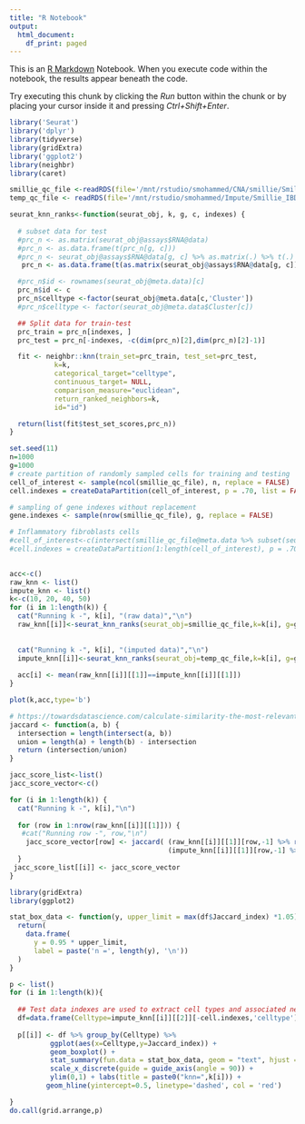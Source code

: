```yaml
---
title: "R Notebook"
output:
  html_document:
    df_print: paged
---
```


This is an [R Markdown](http://rmarkdown.rstudio.com) Notebook. When you execute code within the notebook, the results appear beneath the code. 

Try executing this chunk by clicking the *Run* button within the chunk or by placing your cursor inside it and pressing *Ctrl+Shift+Enter*. 

```r
library('Seurat')
library('dplyr')
library(tidyverse)
library(gridExtra)
library('ggplot2')
library(neighbr)
library(caret)

smillie_qc_file <-readRDS(file='/mnt/rstudio/smohammed/CNA/smillie/Smillie_CNA_fibroblasts_cells.RDS')
temp_qc_file <- readRDS(file='/mnt/rstudio/smohammed/Impute/Smillie_IBD/smillie_temp_qc_file_imputed.rds')
```

```r

seurat_knn_ranks<-function(seurat_obj, k, g, c, indexes) {
  
  # subset data for test
  #prc_n <- as.matrix(seurat_obj@assays$RNA@data)
  #prc_n <- as.data.frame(t(prc_n[g, c]))
  #prc_n <- seurat_obj@assays$RNA@data[g, c] %>% as.matrix(.) %>% t(.) %>% as.data.frame(.)
   prc_n <- as.data.frame(t(as.matrix(seurat_obj@assays$RNA@data[g, c])))

  #prc_n$id <- rownames(seurat_obj@meta.data)[c]
  prc_n$id <- c
  prc_n$celltype <-factor(seurat_obj@meta.data[c,'Cluster'])
  #prc_n$celltype <- factor(seurat_obj@meta.data$Cluster[c])

  ## Split data for train-test 
  prc_train = prc_n[indexes, ]
  prc_test = prc_n[-indexes, -c(dim(prc_n)[2],dim(prc_n)[2]-1)]

  fit <- neighbr::knn(train_set=prc_train, test_set=prc_test,
           k=k,
           categorical_target="celltype",
           continuous_target= NULL,
           comparison_measure="euclidean",
           return_ranked_neighbors=k,
           id="id")

  return(list(fit$test_set_scores,prc_n))
}
```

```r
set.seed(11)
n=1000
g=1000
# create partition of randomly sampled cells for training and testing
cell_of_interest <- sample(ncol(smillie_qc_file), n, replace = FALSE)
cell.indexes = createDataPartition(cell_of_interest, p = .70, list = FALSE)

# sampling of gene indexes without replacement
gene.indexes <- sample(nrow(smillie_qc_file), g, replace = FALSE)

# Inflammatory fibroblasts cells 
#cell_of_interest<-c(intersect(smillie_qc_file@meta.data %>% subset(seurat_clusters==2) %>% rownames(), temp_qc_file@meta.data %>% subset(seurat_clusters==5) %>% rownames()))
#cell.indexes = createDataPartition(1:length(cell_of_interest), p = .70, list = FALSE)

                    
acc<-c()
raw_knn <- list()
impute_knn <- list()
k<-c(10, 20, 40, 50)
for (i in 1:length(k)) {
  cat("Running k -", k[i], "(raw data)","\n") 
  raw_knn[[i]]<-seurat_knn_ranks(seurat_obj=smillie_qc_file,k=k[i], g=gene.indexes, c=cell_of_interest, indexes=cell.indexes)
  
    
  cat("Running k -", k[i], "(imputed data)","\n") 
  impute_knn[[i]]<-seurat_knn_ranks(seurat_obj=temp_qc_file,k=k[i], g=gene.indexes, c=cell_of_interest, indexes=cell.indexes)
  
  acc[i] <- mean(raw_knn[[i]][[1]]==impute_knn[[i]][[1]])
}
```
```r
plot(k,acc,type='b')
```

```r
# https://towardsdatascience.com/calculate-similarity-the-most-relevant-metrics-in-a-nutshell-9a43564f533e
jaccard <- function(a, b) {
  intersection = length(intersect(a, b))
  union = length(a) + length(b) - intersection
  return (intersection/union)
}

jacc_score_list<-list()
jacc_score_vector<-c()

for (i in 1:length(k)) {
  cat("Running k -", k[i],"\n")
  
  for (row in 1:nrow(raw_knn[[i]][[1]])) {
   #cat("Running row -", row,"\n") 
    jacc_score_vector[row] <- jaccard( (raw_knn[[i]][[1]][row,-1] %>% remove_rownames(.) %>% unlist()), 
                                       (impute_knn[[i]][[1]][row,-1] %>% remove_rownames(.)%>% unlist()) )
  }
 jacc_score_list[[i]] <- jacc_score_vector
}

```

```r

library(gridExtra)
library(ggplot2)

stat_box_data <- function(y, upper_limit = max(df$Jaccard_index) *1.05) {
  return( 
    data.frame(
      y = 0.95 * upper_limit,
      label = paste('n =', length(y), '\n'))
  )
}

p <- list()
for (i in 1:length(k)){
  
  ## Test data indexes are used to extract cell types and associated neighbors jaccard index. 
  df=data.frame(Celltype=impute_knn[[i]][[2]][-cell.indexes,'celltype'], Jaccard_index=jacc_score_list[[i]])
  
  p[[i]] <- df %>% group_by(Celltype) %>%
          ggplot(aes(x=Celltype,y=Jaccard_index)) + 
          geom_boxplot() +
          stat_summary(fun.data = stat_box_data, geom = "text", hjust = 0.5, vjust = 0.9) +
          scale_x_discrete(guide = guide_axis(angle = 90)) +
          ylim(0,1) + labs(title = paste0("knn=",k[i])) +
         geom_hline(yintercept=0.5, linetype='dashed', col = 'red')

}
do.call(grid.arrange,p)
```
